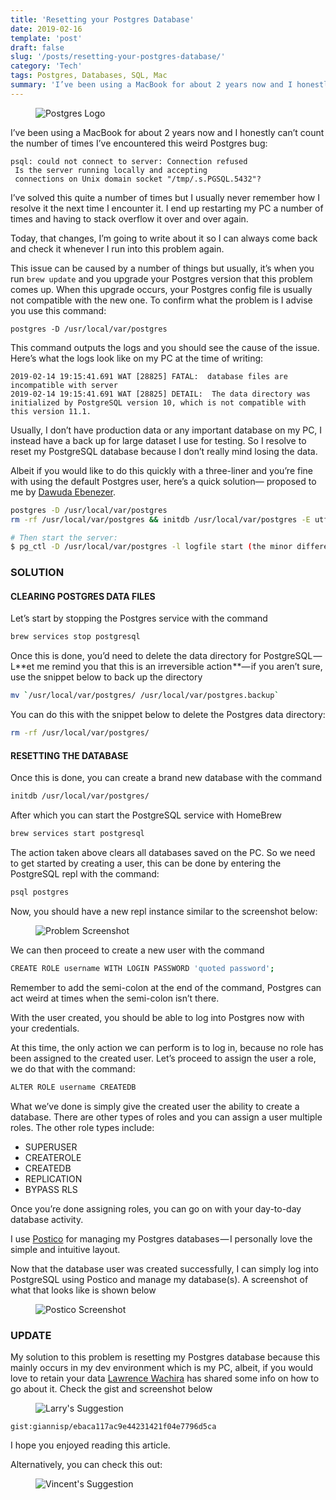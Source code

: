 ```yaml
---
title: 'Resetting your Postgres Database'
date: 2019-02-16
template: 'post'
draft: false
slug: '/posts/resetting-your-postgres-database/'
category: 'Tech'
tags: Postgres, Databases, SQL, Mac
summary: 'I’ve been using a MacBook for about 2 years now and I honestly can’t count the number of times I’ve encountered this weird Postgres bug: I’ve solved this quite a number of times but I usually never…'
---
```


<figure>

![Postgres Logo](https://miro.medium.com/max/740/1*N8PzWF7yjXvqiDkdfs_5Eg.png)

</figure>

I’ve been using a MacBook for about 2 years now and I honestly can’t count the number of times I’ve encountered this weird Postgres bug:

```text
psql: could not connect to server: Connection refused
 Is the server running locally and accepting
 connections on Unix domain socket "/tmp/.s.PGSQL.5432"?
```

I’ve solved this quite a number of times but I usually never remember how I resolve it the next time I encounter it. I end up restarting my PC a number of times and having to stack overflow it over and over again.

Today, that changes, I’m going to write about it so I can always come back and check it whenever I run into this problem again.

This issue can be caused by a number of things but usually, it’s when you run `brew update` and you upgrade your Postgres version that this problem comes up. When this upgrade occurs, your Postgres config file is usually not compatible with the new one. To confirm what the problem is I advise you use this command:

```
postgres -D /usr/local/var/postgres
```

This command outputs the logs and you should see the cause of the issue. Here’s what the logs look like on my PC at the time of writing:

```
2019-02-14 19:15:41.691 WAT [28825] FATAL:  database files are incompatible with server
2019-02-14 19:15:41.691 WAT [28825] DETAIL:  The data directory was initialized by PostgreSQL version 10, which is not compatible with this version 11.1.
```

Usually, I don’t have production data or any important database on my PC, I instead have a back up for large dataset I use for testing. So I resolve to reset my PostgreSQL database because I don’t really mind losing the data.

Albeit if you would like to do this quickly with a three-liner and you’re fine with using the default Postgres user, here’s a quick solution— proposed to me by [Dawuda Ebenezer](https://medium.com/u/66cca0a39af3).

```bash
postgres -D /usr/local/var/postgres
rm -rf /usr/local/var/postgres && initdb /usr/local/var/postgres -E utf8
```

```bash
# Then start the server:
$ pg_ctl -D /usr/local/var/postgres -l logfile start (the minor difference I think)
```

### SOLUTION

#### CLEARING POSTGRES DATA FILES

Let’s start by stopping the Postgres service with the command

```bash
brew services stop postgresql
```

Once this is done, you’d need to delete the data directory for PostgreSQL — L**et me remind you that this is an irreversible action **— if you aren’t sure, use the snippet below to back up the directory

```bash
mv `/usr/local/var/postgres/ /usr/local/var/postgres.backup`
```

You can do this with the snippet below to delete the Postgres data directory:

```bash
rm -rf /usr/local/var/postgres/
```

#### RESETTING THE DATABASE

Once this is done, you can create a brand new database with the command

```bash
initdb /usr/local/var/postgres/
```

After which you can start the PostgreSQL service with HomeBrew

```bash
brew services start postgresql
```

The action taken above clears all databases saved on the PC. So we need to get started by creating a user, this can be done by entering the PostgreSQL repl with the command:

```bash
psql postgres
```

Now, you should have a new repl instance similar to the screenshot below:

<figure>

![Problem Screenshot](https://miro.medium.com/max/1208/1*3mxFj9-CgpAHcz8-VRoDtg.png)

</figure>

We can then proceed to create a new user with the command

```bash
CREATE ROLE username WITH LOGIN PASSWORD 'quoted password';
```

Remember to add the semi-colon at the end of the command, Postgres can act weird at times when the semi-colon isn’t there.

With the user created, you should be able to log into Postgres now with your credentials.

At this time, the only action we can perform is to log in, because no role has been assigned to the created user. Let’s proceed to assign the user a role, we do that with the command:

```bash
ALTER ROLE username CREATEDB
```

What we’ve done is simply give the created user the ability to create a database. There are other types of roles and you can assign a user multiple roles. The other role types include:

- SUPERUSER
- CREATEROLE
- CREATEDB
- REPLICATION
- BYPASS RLS

Once you’re done assigning roles, you can go on with your day-to-day database activity.

I use [Postico](https://eggerapps.at/postico/) for managing my Postgres databases — I personally love the simple and intuitive layout.

Now that the database user was created successfully, I can simply log into PostgreSQL using Postico and manage my database(s). A screenshot of what that looks like is shown below

<figure>

![Postico Screenshot](https://miro.medium.com/max/2774/1*TBEaDjG72ONrY9n4p5A9uA.png)

</figure>

### UPDATE

My solution to this problem is resetting my Postgres database because this mainly occurs in my dev environment which is my PC, albeit, if you would love to retain your data [Lawrence Wachira](https://medium.com/u/74a04da5fa3a) has shared some info on how to go about it. Check the gist and screenshot below

<figure>

![Larry's Suggestion](https://miro.medium.com/max/1684/1*XMJh9niS96qFExzCkWFXJw.png)

</figure>

`gist:giannisp/ebaca117ac9e44231421f04e7796d5ca`

I hope you enjoyed reading this article.

Alternatively, you can check this out:

<figure>

![Vincent's Suggestion](https://miro.medium.com/max/3484/1*qrfE-DAv9mCyLw_wqwEvsQ.png)

</figure>
